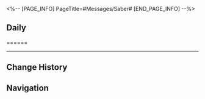 <%-- [PAGE_INFO]
PageTitle=#Messages/Saber#
[END_PAGE_INFO] --%>
{{Messages Infobox
|id        = 1014
|image     = Character Saber Icon.png
|type      = Character
|sender    = Saber
|signature = It is what it is, let's have a meal
|faction   = Another World
}}

==Daily==
======
{{Messages|text=
:'''Saber:''' 
:'''Saber:''' 
:{Choice} 
::'''(Trailblazer):''' 
:{Choice} 
::'''(Trailblazer):''' 
:'''(Trailblazer):''' 
:'''Saber:''' 
:'''Saber:''' 
:'''Saber:''' 
:{Choice} 
::'''(Trailblazer):''' 
::'''Saber:''' 
::'''Saber:''' 
::'''Saber:''' 
::{Choice} 
:::'''(Trailblazer):''' 
:::'''(Trailblazer):''' 
::{Choice} 
:::'''(Trailblazer):''' 
:::'''(Trailblazer):''' 
::{Choice} 
:::'''(Trailblazer):''' 
:::'''Saber:''' 
::'''Saber:''' 
::'''Saber:''' 
::{Choice} 
::'''(Trailblazer):''' 
::'''(Trailblazer):''' 
::'''Saber:''' 
::{{DIcon|Warning}} 
::{{DIcon|Warning}} 
:{Choice} 
::'''(Trailblazer):''' 
::'''Saber:''' 
::'''Saber:''' 
::'''Saber:''' 
::{Choice} 
:::'''(Trailblazer):''' 
:::'''(Trailblazer):''' 
::{Choice} 
:::'''(Trailblazer):''' 
:::'''(Trailblazer):''' 
::{Choice} 
:::'''(Trailblazer):''' 
:::'''Saber:''' 
::'''Saber:''' 
::'''Saber:''' 
::{Choice} 
::'''(Trailblazer):''' 
::'''(Trailblazer):''' 
::'''Saber:''' 
::{{DIcon|Warning}} 
::{{DIcon|Warning}} 
:{Choice} 
:'''(Trailblazer):''' 
:'''Saber:''' 
:'''Saber:''' 
:'''Saber:''' 
:{Choice} 
::'''(Trailblazer):''' 
::'''(Trailblazer):''' 
:{Choice} 
::'''(Trailblazer):''' 
::'''(Trailblazer):''' 
:{Choice} 
::'''(Trailblazer):''' 
::'''Saber:''' 
:'''Saber:''' 
:'''Saber:''' 
:{Choice} 
:'''(Trailblazer):''' 
:'''(Trailblazer):''' 
:'''Saber:''' 
:{{DIcon|Warning}} 
:{{DIcon|Warning}} 
}}
----

==Change History==
{{Change History|3.4}}

==Navigation==
{{Messages Navbox}}